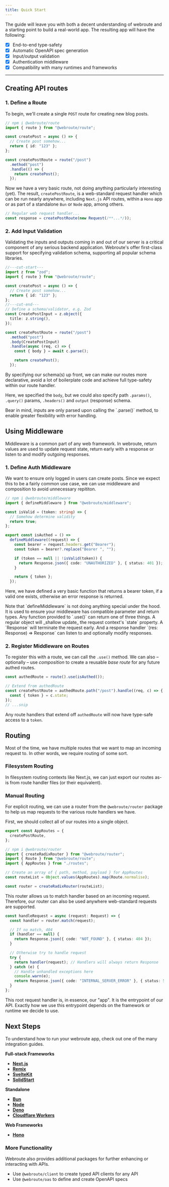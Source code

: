 ```yaml
---
title: Quick Start
---
```


The guide will leave you with both a decent understanding of webroute and a starting point to build a real-world app. The resulting app will have the following:

- [x] End-to-end type-safety
- [x] Automatic OpenAPI spec generation
- [x] Input/output validation
- [x] Authentication middleware
- [x] Compatibility with many runtimes and frameworks

---

## Creating API routes

### 1. Define a Route

To begin, we'll create a single `POST` route for creating new blog posts.

```ts twoslash
// npm i @webroute/route
import { route } from "@webroute/route";

const createPost = async () => {
  // Create post somehow...
  return { id: "123" };
};

const createPostRoute = route("/post")
  .method("post")
  .handle(() => {
    return createPost();
  });
```

Now we have a very basic route, not doing anything particularly interesting (yet). The result, `createPostRoute`, is a web-standard request handler which can be run nearly anywhere, including `Next.js` API routes, within a `Hono` app or as part of a standalone `Bun` or `Node` app, among others.

```ts
// Regular web request handler...
const response = createPostRoute(new Request(/**...*/));
```

### 2. Add Input Validation

Validating the inputs and outputs coming in and out of our server is a critical component of any serious backend application. Webroute's offer first-class support for specifying validation schema, supporting all popular schema libraries.

```ts twoslash {10-15}
//---cut-start---
import z from "zod";
import { route } from "@webroute/route";

const createPost = async () => {
  // Create post somehow...
  return { id: "123" };
};
//---cut-end---
// Define a schema/validator, e.g. Zod
const CreatePostInput = z.object({
  title: z.string(),
});

const createPostRoute = route("/post")
  .method("post")
  .body(CreatePostInput)
  .handle(async (req, c) => {
    const { body } = await c.parse();

    return createPost();
  });
```

By specifying our schema(s) up front, we can make our routes more declarative, avoid a lot of boilerplate code and achieve full type-safety within our route handler.

Here, we specified the `body`, but we could also specify path `.params()`, `.query()` params, `.headers()` and `output` (response) schema.

<Callout title="Validating inputs">
  Bear in mind, inputs are only parsed upon calling the `.parse()` method, to
  enable greater flexibility with error handling.
</Callout>

## Using Middleware

Middleware is a common part of any web framework. In webroute, return values are used to update request state, return early with a response or listen to and modify outgoing responses.

### 1. Define Auth Middleware

We want to ensure only logged in users can create posts. Since we expect this to be a fairly common use case, we can use middleware and composition to avoid unnecessary repititon.

```ts
// npm i @webroute/middleware
import { defineMiddleware } from "@webroute/middleware";

const isValid = (token: string) => {
  // Somehow determine validity
  return true;
};

export const isAuthed = () =>
  defineMiddleware((request) => {
    const bearer = request.headers.get("Bearer");
    const token = bearer?.replace("Bearer ", "");

    if (token == null || !isValid(token)) {
      return Response.json({ code: "UNAUTHORIZED" }, { status: 401 });
    }

    return { token };
  });
```

Here, we have defined a very basic function that returns a bearer token, if a valid one exists, otherwise an error response is returned.

<Callout title="defineMiddleware is optional">
  Note that `defineMiddleware` is not doing anything special under the hood. It
  is used to ensure your middleware has compatible parameter and return types.
</Callout>

<Accordions>
  <Accordion title="What can middleware return?">
    Any function provided to `.use()` can return one of three things. A regular
    object will _shallow update_ the request context's `state` property. A
    `Response` will terminate the request early. And a response handler `(res:
    Response) => Response` can listen to and optionally modify responses.
  </Accordion>
</Accordions>

### 2. Register Middleware on Routes

To register this with a route, we can call the `.use()` method. We can also – optionally – use _composition_ to create a reusable _base route_ for any future authed routes.

```ts
const authedRoute = route().use(isAuthed());

// Extend from authedRoute
const createPostRoute = authedRoute.path("/post").handle((req, c) => {
  const { token } = c.state;
});
// ...snip
```

Any route handlers that extend off `authedRoute` will now have type-safe access to a `token`.

## Routing

Most of the time, we have multiple routes that we want to map an incoming request to. In other words, we require routing of some sort.

### Filesystem Routing

In filesystem routing contexts like Next.js, we can just export our routes as-is from route handler files (or their equivalent).

### Manual Routing

For explicit routing, we can use a router from the `@webroute/router` package to help us map requests to the various route handlers we have.

First, we should collect all of our routes into a single object.

```ts title="routes.ts"
export const AppRoutes = {
  createPostRoute,
};
```

```ts title="main.ts"
// npm i @webroute/router
import { createRadixRouter } from "@webroute/router";
import { Route } from "@webroute/route";
import { AppRoutes } from "./routes";

// Create an array of { path, method, payload } for AppRoutes
const routeList = Object.values(AppRoutes).map(Route.normalise);

const router = createRadixRouter(routeList);
```

This router allows us to match handler based on an incoming request. Therefore, our router can also be used anywhere web-standard requests are supported.

```ts
const handleRequest = async (request: Request) => {
  const handler = router.match(request);

  // If no match, 404
  if (handler == null) {
    return Response.json({ code: "NOT_FOUND" }, { status: 404 });
  }

  // Otherwise try to handle request
  try {
    return handler(request); // Handlers will always return Response
  } catch (e) {
    // Handle unhandled exceptions here
    console.warn(e);
    return Response.json({ code: "INTERNAL_SERVER_ERROR" }, { status: 500 });
  }
};
```

This root request handler is, in essence, our "app". It is the entrypoint of our API. Exactly how we use this entrypoint depends on the framework or runtime we decide to use.

## Next Steps

To understand how to run your webroute app, check out one of the many integration guides.

**Full-stack Frameworks**

- [**Next.js**](/docs/integrations/full-stack/nextjs)
- [**Remix**](/docs/integrations/full-stack/remix)
- [**SvelteKit**](/docs/integrations/full-stack/svelte-kit)
- [**SolidStart**](/docs/integrations/full-stack/solid-start)

**Standalone**

- [**Bun**](/docs/integrations/standalone/bun)
- [**Node**](/docs/integrations/standalone/node)
- [**Deno**](/docs/integrations/standalone/deno)
- [**Cloudflare Workers**](/docs/integrations/standalone/workers)

**Web Frameworks**

- [**Hono**](/docs/integrations/framework/hono)

### More Functionality

Webroute also provides additional packages for further enhancing or interacting with APIs.

- Use `@webroute/client` to create typed API clients for any API
- Use `@webroute/oas` to define and create OpenAPI specs

